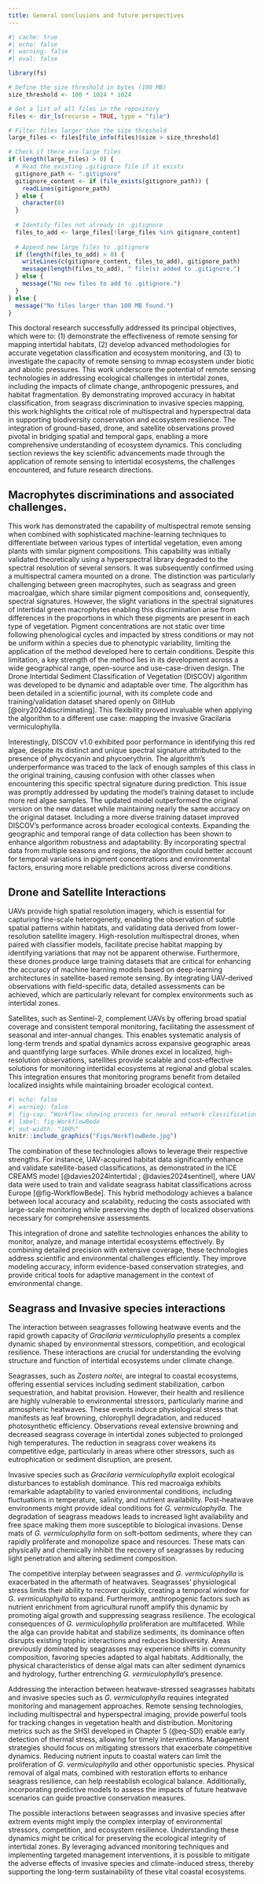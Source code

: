 ```yaml
---
title: General conclusions and future perspectives
---
```


```r
#| cache: true
#| echo: false
#| warning: false
#| eval: false

library(fs)

# Define the size threshold in bytes (100 MB)
size_threshold <- 100 * 1024 * 1024

# Get a list of all files in the repository
files <- dir_ls(recurse = TRUE, type = "file")

# Filter files larger than the size threshold
large_files <- files[file_info(files)$size > size_threshold]

# Check if there are large files
if (length(large_files) > 0) {
  # Read the existing .gitignore file if it exists
  gitignore_path <- ".gitignore"
  gitignore_content <- if (file_exists(gitignore_path)) {
    readLines(gitignore_path)
  } else {
    character(0)
  }
  
  # Identify files not already in .gitignore
  files_to_add <- large_files[!large_files %in% gitignore_content]
  
  # Append new large files to .gitignore
  if (length(files_to_add) > 0) {
    writeLines(c(gitignore_content, files_to_add), gitignore_path)
    message(length(files_to_add), " file(s) added to .gitignore.")
  } else {
    message("No new files to add to .gitignore.")
  }
} else {
  message("No files larger than 100 MB found.")
}
```

```{=latex}
\begin{spacing}{1.5}
```

This doctoral research successfully addressed its principal objectives, which were to: (1) demonstrate the effectiveness of remote sensing for mapping intertidal habitats, (2) develop advanced methodologies for accurate vegetation classification and ecosystem monitoring, and (3) to investigate the capacity of remote sensing to mmap ecosystem under biotic and abiotic pressures. 
This work underscore the potential of remote sensing technologies in addressing ecological challenges in intertidal zones, including the impacts of climate change, anthropogenic pressures, and habitat fragmentation. By demonstrating improved accuracy in habitat classification, from seagrass discrimination to invasive species mapping, this work highlights the critical role of multispectral and hyperspectral data in supporting biodiversity conservation and ecosystem resilience. The integration of ground-based, drone, and satellite observations proved pivotal in bridging spatial and temporal gaps, enabling a more comprehensive understanding of ecosystem dynamics.
This concluding section reviews the key scientific advancements made through the application of remote sensing to intertidal ecosystems, the challenges encountered, and future research directions.

## Macrophytes discriminations and associated challenges.

This work has demonstrated the capability of multispectral remote sensing when combined with sophisticated machine-learning techniques to differentiate between various types of intertidal vegetation, even among plants with similar pigment compositions. This capability was initially validated theoretically using a hyperspectral library degraded to the spectral resolution of several sensors. It was subsequently confirmed using a multispectral camera mounted on a drone. The distinction was particularly challenging between green macrophytes, such as seagrass and green macroalgae, which share similar pigment compositions and, consequently, spectral signatures. However, the slight variations in the spectral signatures of intertidal green macrophytes enabling this discrimination arise from differences in the proportions in which these pigments are present in each type of vegetation. 
Pigment concentrations are not static over time following phenological cycles and impacted by stress conditions or may not be uniform within a species due to phenotypic variability, limiting the application of the method developed here to certain conditions. Despite this limitation, a key strength of the method lies in its development across a wide geographical range, open-source and use-case-driven design. The Drone Intertidal Sediment Classification of Vegetation (DISCOV) algorithm was developed to be dynamic and adaptable over time. The algorithm has been detailed in a scientific journal, with its complete code and training/validation dataset shared openly on GitHub [@oiry2024discriminating]. This flexibility proved invaluable when applying the algorithm to a different use case: mapping the invasive Gracilaria vermiculophylla.

Interestingly, DISCOV v1.0 exhibited poor performance in identifying this red algae, despite its distinct and unique spectral signature attributed to the presence of phycocyanin and phycoerythrin. The algorithm's underperformance was traced to the lack of enough samples of this class in the original training, causing confusion with other classes when encountering this specific spectral signature during prediction. This issue was promptly addressed by updating the model’s training dataset to include more red algae samples. The updated model outperformed the original version on the new dataset while maintaining nearly the same accuracy on the original dataset. Including a more diverse training dataset improved DISCOV’s performance across broader ecological contexts. Expanding the geographic and temporal range of data collection has been shown to enhance algorithm robustness and adaptability. By incorporating spectral data from multiple seasons and regions, the algorithm could better account for temporal variations in pigment concentrations and environmental factors, ensuring more reliable predictions across diverse conditions.

## Drone and Satellite Interactions

UAVs provide high spatial resolution imagery, which is essential for capturing fine-scale heterogeneity, enabling the observation of subtle spatial patterns within habitats, and validating data derived from lower-resolution satellite imagery. High-resolution multispectral drones, when paired with classifier models, facilitate precise habitat mapping by identifying variations that may not be apparent otherwise. Furthermore, these drones produce large training datasets that are critical for enhancing the accuracy of machine learning models based on deep-learning architectures in satellite-based remote sensing. By integrating UAV-derived observations with field-specific data, detailed assessments can be achieved, which are particularly relevant for complex environments such as intertidal zones.

Satellites, such as Sentinel-2, complement UAVs by offering broad spatial coverage and consistent temporal monitoring, facilitating the assessment of seasonal and inter-annual changes. This enables systematic analysis of long-term trends and spatial dynamics across expansive geographic areas and quantifying large surfaces. While drones excel in localized, high-resolution observations, satellites provide scalable and cost-effective solutions for monitoring intertidal ecosystems at regional and global scales. This integration ensures that monitoring programs benefit from detailed localized insights while maintaining broader ecological context.

```r
#| echo: false
#| warning: false
#| fig-cap: "Workflow showing process for neural network classification model building and seagrass cover (%) from this classification, with example images showing process from Sentinel-2 Data to Habitat Classification to Seagrass Cover. From @davies2024intertidal."
#| label: fig-WorkflowBede
#| out-width: "100%"
knitr::include_graphics("Figs/WorkflowBede.jpg")
```

The combination of these technologies allows to leverage their respective strengths. For instance, UAV-acquired habitat data significantly enhance and validate satellite-based classifications, as demonstrated in the ICE CREAMS model [@davies2024intertidal ; @davies2024sentinel], where UAV data were used to train and validate seagrass habitat classifications across Europe [@fig-WorkflowBede]. This hybrid methodology achieves a balance between local accuracy and scalability, reducing the costs associated with large-scale monitoring while preserving the depth of localized observations necessary for comprehensive assessments.

This integration of drone and satellite technologies enhances the ability to monitor, analyze, and manage intertidal ecosystems effectively. By combining detailed precision with extensive coverage, these technologies address scientific and environmental challenges efficiently. They improve modeling accuracy, inform evidence-based conservation strategies, and provide critical tools for adaptive management in the context of environmental change.

## Seagrass and Invasive species interactions

The interaction between seagrasses following heatwave events and the rapid growth capacity of *Gracilaria vermiculophylla* presents a complex dynamic shaped by environmental stressors, competition, and ecological resilience. These interactions are crucial for understanding the evolving structure and function of intertidal ecosystems under climate change.

Seagrasses, such as *Zostera noltei*, are integral to coastal ecosystems, offering essential services including sediment stabilization, carbon sequestration, and habitat provision. However, their health and resilience are highly vulnerable to environmental stressors, particularly marine and atmospheric heatwaves. These events induce physiological stress that manifests as leaf browning, chlorophyll degradation, and reduced photosynthetic efficiency. Observations reveal extensive browning and decreased seagrass coverage in intertidal zones subjected to prolonged high temperatures. The reduction in seagrass cover weakens its competitive edge, particularly in areas where other stressors, such as eutrophication or sediment disruption, are present.

Invasive species such as *Gracilaria vermiculophylla* exploit ecological disturbances to establish dominance. This red macroalga exhibits remarkable adaptability to varied environmental conditions, including fluctuations in temperature, salinity, and nutrient availability. Post-heatwave environments might provide ideal conditions for *G. vermiculophylla*. The degradation of seagrass meadows leads to increased light availability and free space making them more susceptible to biological invasions. Dense mats of *G. vermiculophylla* form on soft-bottom sediments, where they can rapidly proliferate and monopolize space and resources. These mats can physically and chemically inhibit the recovery of seagrasses by reducing light penetration and altering sediment composition.

The competitive interplay between seagrasses and *G. vermiculophylla* is exacerbated in the aftermath of heatwaves. Seagrasses’ physiological stress limits their ability to recover quickly, creating a temporal window for *G. vermiculophylla* to expand. Furthermore, anthropogenic factors such as nutrient enrichment from agricultural runoff amplify this dynamic by promoting algal growth and suppressing seagrass resilience. The ecological consequences of *G. vermiculophylla* proliferation are multifaceted. While the alga can provide habitat and stabilize sediments, its dominance often disrupts existing trophic interactions and reduces biodiversity. Areas previously dominated by seagrasses may experience shifts in community composition, favoring species adapted to algal habitats. Additionally, the physical characteristics of dense algal mats can alter sediment dynamics and hydrology, further entrenching *G. vermiculophylla*’s presence.

Addressing the interaction between heatwave-stressed seagrasses habitats and invasive species such as *G. vermiculophylla* requires integrated monitoring and management approaches. Remote sensing technologies, including multispectral and hyperspectral imaging, provide powerful tools for tracking changes in vegetation health and distribution. Monitoring metrics such as the SHSI developed in Chapter 5 (@eq-SDI) enable early detection of thermal stress, allowing for timely interventions. Management strategies should focus on mitigating stressors that exacerbate competitive dynamics. Reducing nutrient inputs to coastal waters can limit the proliferation of *G. vermiculophylla* and other opportunistic species. Physical removal of algal mats, combined with restoration efforts to enhance seagrass resilience, can help reestablish ecological balance. Additionally, incorporating predictive models to assess the impacts of future heatwave scenarios can guide proactive conservation measures.

The possible interactions between seagrasses and invasive species after extrem events might imply the complex interplay of environmental stressors, competition, and ecosystem resilience. Understanding these dynamics might be critical for preserving the ecological integrity of intertidal zones. By leveraging advanced monitoring techniques and implementing targeted management interventions, it is possible to mitigate the adverse effects of invasive species and climate-induced stress, thereby supporting the long-term sustainability of these vital coastal ecosystems.

```{=latex}
\end{spacing}
```
```{=latex}
\renewcommand{\chaptertopimage}{Chapter2/img/ASD_psd.png}
\renewcommand{\chapterbottomimage}{Chapter2/img/Seagrass_quadrats_psd.png}
```
```{=latex}
\newpage\null\thispagestyle{empty}\newpage
```
